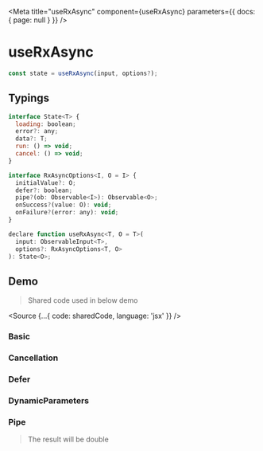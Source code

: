 

<Meta title="useRxAsync" component={useRxAsync} parameters={{ docs: { page: null } }} />

# useRxAsync

```js
const state = useRxAsync(input, options?);
```

## Typings

```js
interface State<T> {
  loading: boolean;
  error?: any;
  data?: T;
  run: () => void;
  cancel: () => void;
}

interface RxAsyncOptions<I, O = I> {
  initialValue?: O;
  defer?: boolean;
  pipe?(ob: Observable<I>): Observable<O>;
  onSuccess?(value: O): void;
  onFailure?(error: any): void;
}

declare function useRxAsync<T, O = T>(
  input: ObservableInput<T>,
  options?: RxAsyncOptions<T, O>
): State<O>;
```

## Demo

> Shared code used in below demo

<Source {...{ code: sharedCode, language: 'jsx' }} />

### Basic

<Preview name="Basic" code={basicCode}>
  <Basic />
</Preview>

### Cancellation

<Preview name="Cancellation" code={cancellationCode}>
  <Cancellation />
</Preview>

### Defer

<Preview name="Cancellation" code={deferCode}>
  <Defer />
</Preview>

### DynamicParameters

<Preview name="Cancellation" code={dynamicParametersCode}>
  <DynamicParameters />
</Preview>

### Pipe

> The result will be double

<Preview name="Cancellation" code={pipeCode}>
  <Pipe />
</Preview>
